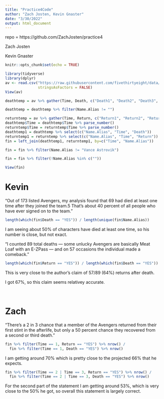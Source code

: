```yaml
---
title: "Practice4Code"
author: "Zach Josten, Kevin Gnaster"
date: "3/30/2022"
output: html_document
---
```


repo = https://github.com/ZachJosten/practice4

Zach Josten

Kevin Gnaster

```r
knitr::opts_chunk$set(echo = TRUE)
```

```r
library(tidyverse)
library(dplyr)
av <- read.csv("https://raw.githubusercontent.com/fivethirtyeight/data/master/avengers/avengers.csv",
               stringsAsFactors = FALSE)
View(av)
```

```r
deathtemp = av %>% gather(Time, Death, c("Death1", "Death2", "Death3", "Death4", "Death5"))

deathtemp = deathtemp %>% filter(Name.Alias != "")

returntemp = av %>% gather(Time, Return, c("Return1", "Return2", "Return3", "Return4", "Return5"))
deathtemp$Time = deathtemp$Time %>% parse_number()
returntemp$Time = returntemp$Time %>% parse_number()
deathtemp1 = deathtemp %>% select(c("Name.Alias", "Time", "Death"))
returntemp1 = returntemp %>% select(c("Name.Alias", "Time", "Return"))
fin = left_join(deathtemp1, returntemp1, by=c("Time", "Name.Alias"))

fin = fin %>% filter(Name.Alias != "Vance Astrovik")

fin = fin %>% filter(!Name.Alias %in% c(""))

View(fin)
```

# Kevin

"Out of 173 listed Avengers, my analysis found that 69 had died at least one time after they joined the team.5 That’s about 40 percent of all people who have ever signed on to the team."

```r
length(which(fin$Death == "YES")) / length(unique(fin$Name.Alias))
```

I am seeing about 50% of characters have died at least one time, so his number is close, but not exact.


"I counted 89 total deaths — some unlucky Avengers are basically Meat Loaf with an E-ZPass — and on 57 occasions the individual made a comeback."

```r
length(which(fin$Return == "YES")) / length(which(fin$Death == "YES"))
```

This is very close to the author's claim of 57/89 (64%) returns after death.

I got 67%, so this claim seems relativey accurate.

\

# Zach

"There's a 2 in 3 chance that a member of the Avengers returned from their first stint in the afterlife, but only a 50 percent chance they recovered from a second or third death."
```r
fin %>% filter(Time == 1, Return == "YES") %>% nrow() / 
  fin %>% filter(Time == 1, Death == "YES") %>% nrow() 
```
I am getting around 70% which is pretty close to the projected 66% that he expects.  

```r
fin %>% filter(Time == 2 | Time == 3, Return == "YES") %>% nrow() /
  fin %>% filter(Time == 2 | Time == 3, Death == "YES") %>% nrow()
```
For the second part of the statement I am getting around 53%, which is very close to the 50% he got, so overall this statement is largely correct.  

